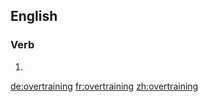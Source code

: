 ==English==

===Verb===
{{head|en}}

# {{present participle of|overtrain}}

[[de:overtraining]]
[[fr:overtraining]]
[[zh:overtraining]]